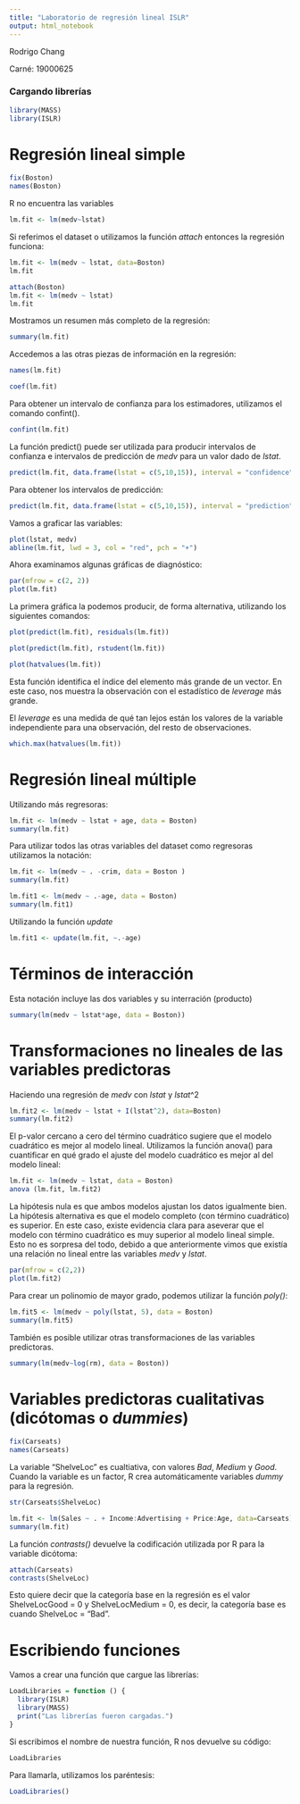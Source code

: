 ```yaml
---
title: "Laboratorio de regresión lineal ISLR"
output: html_notebook
---
```


Rodrigo Chang

Carné: 19000625

### Cargando librerías
```r
library(MASS)
library(ISLR)
```

# Regresión lineal simple

```r
fix(Boston)
names(Boston)
```

R no encuentra las variables
```r
lm.fit <- lm(medv~lstat)
```

Si referimos el dataset o utilizamos la función *attach* entonces la regresión funciona:
```r
lm.fit <- lm(medv ~ lstat, data=Boston)
lm.fit
```

```r
attach(Boston)
lm.fit <- lm(medv ~ lstat)
lm.fit
```

Mostramos un resumen más completo de la regresión:
```r
summary(lm.fit)
```

Accedemos a las otras piezas de información en la regresión:
```r
names(lm.fit)
```
```r
coef(lm.fit)
```

Para obtener un intervalo de confianza para los estimadores, utilizamos el comando confint().
```r
confint(lm.fit)
```

La función predict() puede ser utilizada para producir intervalos de confianza e intervalos de predicción de *medv* para un valor dado de *lstat*.
```r
predict(lm.fit, data.frame(lstat = c(5,10,15)), interval = "confidence")
```

Para obtener los intervalos de predicción: 
```r
predict(lm.fit, data.frame(lstat = c(5,10,15)), interval = "prediction")
```

Vamos a graficar las variables:
```r
plot(lstat, medv)
abline(lm.fit, lwd = 3, col = "red", pch = "+")
```

Ahora examinamos algunas gráficas de diagnóstico:
```r
par(mfrow = c(2, 2))
plot(lm.fit)
```

La primera gráfica la podemos producir, de forma alternativa, utilizando los siguientes comandos:
```r
plot(predict(lm.fit), residuals(lm.fit))
```

```r
plot(predict(lm.fit), rstudent(lm.fit))
```

```r
plot(hatvalues(lm.fit))
```

Esta función identifica el índice del elemento más grande de un vector. En este caso, nos muestra la observación con el estadístico de *leverage* más grande.

El *leverage* es una medida de qué tan lejos están los valores de la variable independiente para una observación, del resto de observaciones. 

```r
which.max(hatvalues(lm.fit))
```


# Regresión lineal múltiple

Utilizando más regresoras:
```r
lm.fit <- lm(medv ~ lstat + age, data = Boston)
summary(lm.fit)
```

Para utilizar todos las otras variables del dataset como regresoras utilizamos la notación:
```r
lm.fit <- lm(medv ~ . -crim, data = Boston )
summary(lm.fit)
```

```r
lm.fit1 <- lm(medv ~ .-age, data = Boston)
summary(lm.fit1)
```

Utilizando la función *update*
```r
lm.fit1 <- update(lm.fit, ~.-age)
```



# Términos de interacción

Esta notación incluye las dos variables y su interración (producto)

```r
summary(lm(medv ~ lstat*age, data = Boston))
```

# Transformaciones no lineales de las variables predictoras

Haciendo una regresión de *medv* con *lstat* y *lstat*^2 
```r
lm.fit2 <- lm(medv ~ lstat + I(lstat^2), data=Boston)
summary(lm.fit2)
```

El p-valor cercano a cero del término cuadrático sugiere que el modelo cuadrático es mejor al modelo lineal. Utilizamos la función anova() para cuantificar en qué grado el ajuste del modelo cuadrático es mejor al del modelo lineal:

```r
lm.fit <- lm(medv ~ lstat, data = Boston)
anova (lm.fit, lm.fit2)
```

La hipótesis nula es que ambos modelos ajustan los datos igualmente bien. La hipótesis alternativa es que el modelo completo (con término cuadrático) es superior. En este caso, existe evidencia clara para aseverar que el modelo con término cuadrático es muy superior al modelo lineal simple. Esto no es sorpresa del todo, debido a que anteriormente vimos que existía una relación no lineal entre las variables *medv* y *lstat*. 

```r
par(mfrow = c(2,2))
plot(lm.fit2)
```

Para crear un polinomio de mayor grado, podemos utilizar la función *poly()*:

```r
lm.fit5 <- lm(medv ~ poly(lstat, 5), data = Boston)
summary(lm.fit5)
```

También es posible utilizar otras transformaciones de las variables predictoras.
```r
summary(lm(medv~log(rm), data = Boston))
```


# Variables predictoras cualitativas (dicótomas o *dummies*)

```r
fix(Carseats)
names(Carseats)
```

La variable "ShelveLoc" es cualtiativa, con valores *Bad*, *Medium* y *Good*. Cuando la variable es un factor, R crea automáticamente variables *dummy* para la regresión.

```r
str(Carseats$ShelveLoc)
```

```r
lm.fit <- lm(Sales ~ . + Income:Advertising + Price:Age, data=Carseats)
summary(lm.fit)
```

La función *contrasts()* devuelve la codificación utilizada por R para la variable dicótoma:
```r
attach(Carseats)
contrasts(ShelveLoc)
```

Esto quiere decir que la categoría base en la regresión es el valor ShelveLocGood = 0 y ShelveLocMedium = 0, es decir, la categoría base es cuando ShelveLoc = "Bad".



# Escribiendo funciones

Vamos a crear una función que cargue las librerías:

```r
LoadLibraries = function () {
  library(ISLR)
  library(MASS)
  print("Las librerías fueron cargadas.")
}
```

Si escribimos el nombre de nuestra función, R nos devuelve su código:
```r
LoadLibraries
```

Para llamarla, utilizamos los paréntesis:
```r
LoadLibraries()
```

